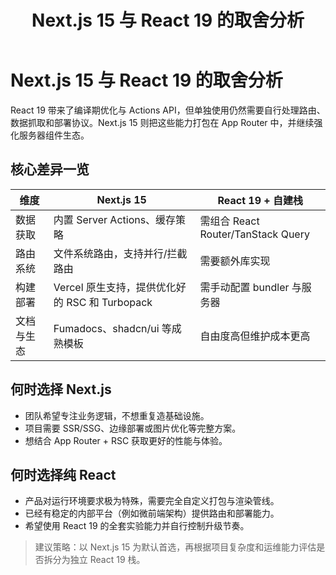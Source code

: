﻿---
title: "Next.js 15 与 React 19 的取舍分析"
description: "比较最新框架特性，帮助你在企业项目中做出合理决策。"
---

# Next.js 15 与 React 19 的取舍分析

React 19 带来了编译期优化与 Actions API，但单独使用仍然需要自行处理路由、数据抓取和部署协议。Next.js 15 则把这些能力打包在 App Router 中，并继续强化服务器组件生态。

## 核心差异一览

| 维度 | Next.js 15 | React 19 + 自建栈 |
| ---- | ---------- | ---------------- |
| 数据获取 | 内置 Server Actions、缓存策略 | 需组合 React Router/TanStack Query |
| 路由系统 | 文件系统路由，支持并行/拦截路由 | 需要额外库实现 |
| 构建部署 | Vercel 原生支持，提供优化好的 RSC 和 Turbopack | 需手动配置 bundler 与服务器 |
| 文档与生态 | Fumadocs、shadcn/ui 等成熟模板 | 自由度高但维护成本更高 |

## 何时选择 Next.js

- 团队希望专注业务逻辑，不想重复造基础设施。
- 项目需要 SSR/SSG、边缘部署或图片优化等完整方案。
- 想结合 App Router + RSC 获取更好的性能与体验。

## 何时选择纯 React

- 产品对运行环境要求极为特殊，需要完全自定义打包与渲染管线。
- 已经有稳定的内部平台（例如微前端架构）提供路由和部署能力。
- 希望使用 React 19 的全套实验能力并自行控制升级节奏。

> 建议策略：以 Next.js 15 为默认首选，再根据项目复杂度和运维能力评估是否拆分为独立 React 19 栈。
